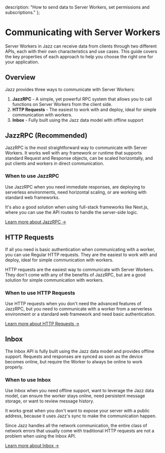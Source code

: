   description: "How to send data to Server Workers, set permissions and subscriptions."
};


# Communicating with Server Workers

Server Workers in Jazz can receive data from clients through two different APIs, each with their own characteristics and use cases.
This guide covers the key properties of each approach to help you choose the right one for your application.

## Overview

Jazz provides three ways to communicate with Server Workers:

1. **JazzRPC** - A simple, yet powerful RPC system that allows you to call functions on Server Workers from the client side.
1. **HTTP Requests** - The easiest to work with and deploy, ideal for simple communication with workers.
1. **Inbox** - Fully built using the Jazz data model with offline support

## JazzRPC (Recommended)

JazzRPC is the most straightforward way to communicate with Server Workers. It works well with any framework or runtime that supports standard Request and Response objects, can be scaled horizontally, and put clients and workers in direct communication.

### When to use JazzRPC

Use JazzRPC when you need immediate responses, are deploying to serverless environments, need horizontal scaling, or are working with standard web frameworks.

It's also a good solution when using full-stack frameworks like Next.js, where you can use the API routes to handle the server-side logic.

[Learn more about JazzRPC →](/docs/server-side/jazz-rpc)

## HTTP Requests

If all you need is basic authentication when communicating with a worker, you can use Regular HTTP requests. They are the easiest to work with and deploy, ideal for simple communication with workers.

HTTP requests are the easiest way to communicate with Server Workers. They don't come with any of the benefits of JazzRPC, but are a good solution for simple communication with workers.

### When to use HTTP Requests

Use HTTP requests when you don't need the advanced features of JazzRPC, but you need to communicate with a worker from a serverless environment or a standard web framework and need basic authentication.

[Learn more about HTTP Requests →](/docs/server-side/http-requests)

## Inbox

The Inbox API is fully built using the Jazz data model and provides offline support. Requests and responses are synced as soon as the device becomes online, but require the Worker to always be online to work properly.

### When to use Inbox

Use Inbox when you need offline support, want to leverage the Jazz data model, can ensure the worker stays online, need persistent message storage, or want to review message history.

It works great when you don't want to expose your server with a public address, because it uses Jazz's sync to make the communication happen.

Since Jazz handles all the network communication, the entire class of network errors that usually come with traditional HTTP requests are not a problem when
using the Inbox API.

[Learn more about Inbox →](/docs/server-side/inbox)
